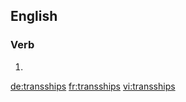 ==English==

===Verb===
{{head|en|verb form}}

# {{en-third-person singular of|transship}}

[[de:transships]]
[[fr:transships]]
[[vi:transships]]